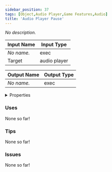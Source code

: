 ```yaml
---
sidebar_position: 37
tags: [Object,Audio Player,Game Features,Audio]
title: 'Audio Player Pause'
---
```


*No description.*




<EsbSvg />

| Input Name | Input Type |
|-----------|-----------|
| *No name.* | exec |
| Target | audio player |

| Output Name | Output Type |
|-----------|-----------|
| *No name.* | exec |


<details>
  <summary>Properties</summary>
  <div>
    <div>
    <table>
      <thead>
        <tr>
          <th>Is beta required?</th>
          <th>❌</th>
        </tr>
        <tr>
          <th>Is this chip a trolling risk?</th>
          <th>❌</th>
        </tr>
        <tr>
          <th>Is this chip a role assignment risk?</th>
          <th>❌</th>
        </tr>
        <tr>
          <th>Chip UUID</th>
          <th>e6391f35-dd8b-4e99-a0f9-7dc44b6c1893</th>
        </tr>
      </thead>
    </table>
    </div>
  </div>
</details>

### Uses

None so far!

### Tips

None so far!

### Issues

None so far!